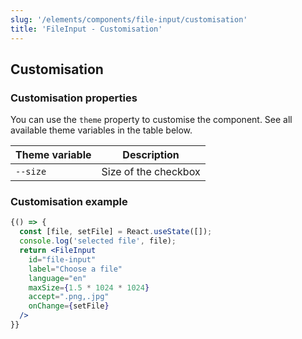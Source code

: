 ```yaml
---
slug: '/elements/components/file-input/customisation'
title: 'FileInput - Customisation'
---
```



## Customisation

### Customisation properties
You can use the `theme` property to customise the component. See all available theme variables in the table below.

| Theme variable                           | Description                                             |
| ---------------------------------------- | ------------------------------------------------------- |
| `--size`                                 | Size of the checkbox                                    |


### Customisation example
<Playground>

  ```jsx
  {() => {
    const [file, setFile] = React.useState([]);
    console.log('selected file', file);
    return <FileInput
      id="file-input"
      label="Choose a file"
      language="en"
      maxSize={1.5 * 1024 * 1024}
      accept=".png,.jpg"
      onChange={setFile}
    />
  }}
  ```

</Playground>

